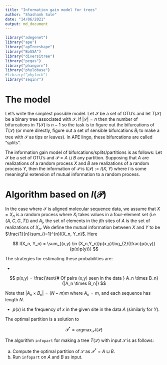 ```yaml
---
title: "Information gain model for trees"
author: "Shashank Sule"
date: "14/06/2021"
output: md_document
---
```


```r
library("adegenet")
library("ape")
library("apTreeshape")
library("BoSSA")
library("diversitree")
library("pegas")
library("phangorn")
library("phylobase")
#library("phyloch")
library("seqinr")
```

# The model

Let's write the simplest possible model. Let $\mathcal{S}$ be a set of OTU's and let $T(\mathcal{S})$ be a binary tree associated with $\mathcal{S}$. If $|\mathcal{S}| = n$ then the number of bifurcations in $T(\mathcal{S})$ is $n-1$ so the task is to figure out the bifurcations of $T(\mathcal{S})$ (or more directly, figure out a set of sensible bifurcations $B_i$ to make a tree with $\mathcal{S}$ as tips or leaves). In APE lingo, these bifurcations are called "splits". 

The information gain model of bifurcations/splits/partitions is as follows: Let $\mathcal{S}$ be a set of OTU's and $\mathcal{P} = A \sqcup B$ any partition. Supposing that $A$ are realizations of a random process $X$ and $B$ are realizations of a random process $Y$, then the information of $\mathcal{P}$ is $I(\mathcal{P}) := I(X,Y)$ where $I$ is some meaningful extension of mutual information to a random process. 

# Algorithm based on $I(\mathcal{P})$

In the case where $\mathcal{S}$ is aligned molecular sequence data, we assume that $X = X_n$ is a random process where $X_i$ takes values in a four-element set (i.e $\{A,C,G,T\}$) and $A_j$, the set of elements in the $j$th sites of $A$ is the set of realizations of $X_n$. We define the mutual information between $X$ and $Y$ to be $\frac{1}{n}\sum_{i=1}^{n}I(X_n, Y_n)$. Here 

$$
I(X_n, Y_n) = \sum_{(x,y) \in (X_n,Y_n)}p(x,y)\log_{2}(\frac{p(x,y)}{p(x)p(y)})
$$

The strategies for estimating these probabilities are: 

* 

$$
p(x,y) = \frac{\text{# Of pairs (x,y) seen in the data } A_n \times B_n}{|A_n \times B_n|}
$$

Note that $|A_n \times B_n| = (N - m)m$ where $A_n = m$, and each sequence has length $N$. 

* $p(x)$ is the frequency of $x$ in the given site in the data $A$ (similarly for $Y$). 

The optimal partition is a solution to 

$$
\mathcal{P}^* = \text{argmax}_{\mathcal{P}}\,I(\mathcal{P})
$$

The algorithm `infopart` for making a tree $T(\mathcal{S})$ with input $\mathcal{S}$ is as follows: 

a) Compute the optimal partition of $\mathcal{S}$ as $\mathcal{P}^* = A \sqcup B$. 
b) Run `infopart` on $A$ and $B$ as input.

 